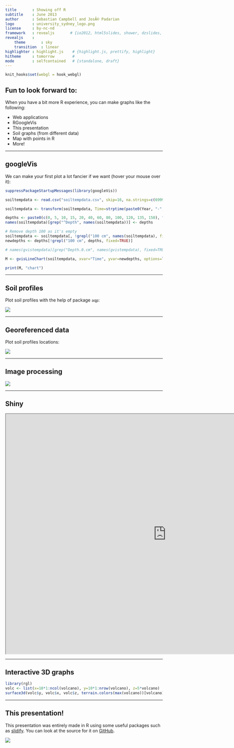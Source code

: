 ```yaml
---
title       : Showing off R
subtitle    : June 2013
author      : Sebastian Campbell and JosÃ© Padarian
logo        : university_sydney_logo.png
license     : by-nc-nd
framework   : revealjs       # {io2012, html5slides, shower, dzslides, ...}
revealjs    :
    theme       : sky
    transition  : linear
highlighter : highlight.js    # {highlight.js, prettify, highlight}
hitheme     : tomorrow        # 
mode        : selfcontained   # {standalone, draft}
---
```


```r
knit_hooks$set(webgl = hook_webgl)
```

## Fun to look forward to:

When you have a bit more R experience, you can make graphs like the following:

* Web applications
* RGoogleVis
* This presentation
* Soil graphs (from different data)
* Map with points in R
* More!

---

## googleVis

We can make your first plot a lot fancier if we want (hover your mouse over it):

```r
suppressPackageStartupMessages(library(googleVis))

soiltempdata <- read.csv("soiltempdata.csv", skip=16, na.strings=c(6999, 7777))

soiltempdata <- transform(soiltempdata, Time=strptime(paste0(Year, "-", Month, "-", Day, " ", sprintf("%02i", Hour), ":00:00"), tz="America/Anchorage", format="%Y-%m-%d %H:%M:%S"))

depths <- paste0(c(0, 5, 10, 15, 20, 40, 60, 80, 100, 120, 135, 150), " cm")
names(soiltempdata)[grep("^Depth", names(soiltempdata))] <- depths

# Remove depth 100 as it's empty
soiltempdata <- soiltempdata[, !grepl("100 cm", names(soiltempdata), fixed=TRUE)]
newdepths <- depths[!grepl("100 cm", depths, fixed=TRUE)]

# names(gvistempdata)[grep("Depth.0.cm", names(gvistempdata), fixed=TRUE)] <- "Temperature"

M <- gvisLineChart(soiltempdata, xvar="Time", yvar=newdepths, options=list(width=1000, height=500, lineWidth=0.5, vAxis="{title:'Temperature'}", hAxis="{title:'Time'}", title="Alaskan surface soil temperature"))

print(M, "chart")
```

---

## Soil profiles

Plot soil profiles with the help of package `aqp`:

<img src="images/profiles.png" style="margin:0px auto;display:block">

---

## Georeferenced data

Plot soil profiles locations:

<img src="images/map.png" style="margin:0px auto;display:block">

---

## Image processing

<img src="images/processing.png" style="margin:0px auto;display:block">

---

## Shiny

<iframe src="http://glimmer.rstudio.com/sebastianc/bulk_density/" width=1024 height=768></iframe>

---

## Interactive 3D graphs

```r
library(rgl)
volc <- list(x=10*1:ncol(volcano), y=10*1:nrow(volcano), z=5*volcano)
surface3d(volc$y, volc$x, volc$z, terrain.colors(max(volcano))[volcano])
```
---

## This presentation!

This presentation was entirely made in R using some useful packages such as [slidify](http://slidify.org). You can look at the source for it on [GitHub](https://github.com/sebastian-c/r-mar2013).

![](images/thispresentation.png)

